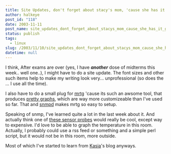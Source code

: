 ```yaml
---
title: Site Updates, don't forget about stacy's mom, 'cause she has it going on.
author: halkeye
post_id: "118"
date: 2003-11-11
post_name: site_updates_dont_forget_about_stacys_mom_cause_she_has_it_going
status: publish
tags:
  - linux
slug: /2003/11/10/site_updates_dont_forget_about_stacys_mom_cause_she_has_it_going
datetime: null
---
```


I think, After exams are over (yes, I have ***another*** dose of midterms this week.. well one..), I might have to do a site update. The font sizes and other such items help to make my writing look very... unprofessional (so does the ... I use all the time).

I also have to do a small plug for [mrtg](https://www.mrtg.org/) 'cause its such an awsome tool, that produces [pretty graphs](https://www.halkeye.net/mrtg/), which are way more customizeable than I've used so far. That and [snmpd](https://www.net-snmp.org/) makes mrtg so easy to setup.

Speaking of snmp, I've learned quite a lot in the last week about it. And actually think one of [these sensor probes](https://www.javica.com/company/sensorprobe.html) would really be cool, except way to expensive. I'd love to be able to graph the temperature in this room. Actually, I probably could use a rss feed or something and a simple perl script, but it would not be in this room, more outside.

Most of which I've started to learn from [Kasia](https://www.unix-girl.com/blog)'s blog anyways.
